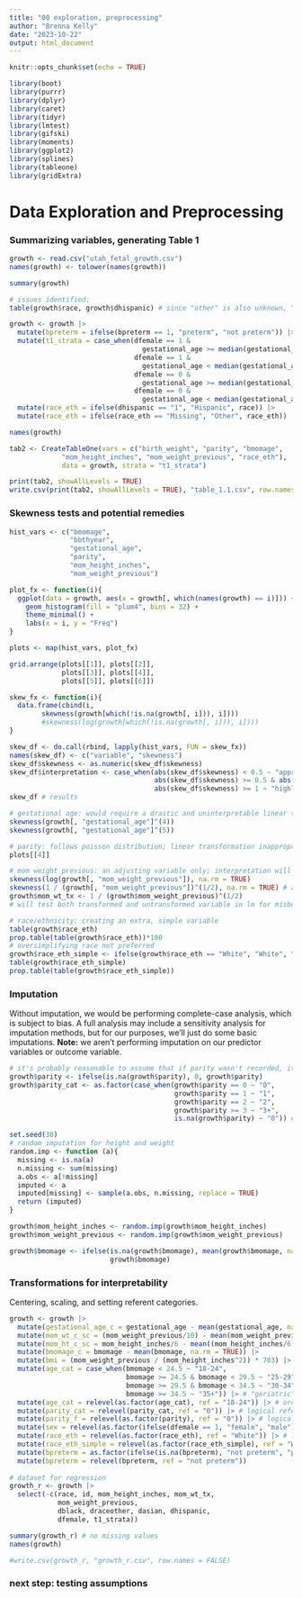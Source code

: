 ```yaml
---
title: "00 exploration, preprocessing"
author: "Brenna Kelly"
date: "2023-10-22"
output: html_document
---
```


```r
knitr::opts_chunk$set(echo = TRUE)
```

```r
library(boot)
library(purrr)
library(dplyr)
library(caret)
library(tidyr)
library(lmtest)
library(gifski)
library(moments)
library(ggplot2)
library(splines)
library(tableone)
library(gridExtra)
```
# Data Exploration and Preprocessing

### Summarizing variables, generating Table 1

```r

growth <- read.csv("utah_fetal_growth.csv")
names(growth) <- tolower(names(growth))

summary(growth)

# issues identified:
table(growth$race, growth$dhispanic) # since "other" is also unknown, "missing" will be imputed as "other"

growth <- growth |>
  mutate(bpreterm = ifelse(bpreterm == 1, "preterm", "not preterm")) |>
  mutate(t1_strata = case_when(dfemale == 1 & 
                                 gestational_age >= median(gestational_age) ~ "female, upper",
                               dfemale == 1 & 
                                 gestational_age < median(gestational_age) ~ "female, lower",
                               dfemale == 0 & 
                                 gestational_age >= median(gestational_age) ~ "male, upper",
                               dfemale == 0 & 
                                 gestational_age < median(gestational_age) ~ "male, lower")) |>
  mutate(race_eth = ifelse(dhispanic == "1", "Hispanic", race)) |>
  mutate(race_eth = ifelse(race_eth == "Missing", "Other", race_eth))

names(growth)

tab2 <- CreateTableOne(vars = c("birth_weight", "parity", "bmomage", 
             "mom_height_inches", "mom_weight_previous", "race_eth"),
             data = growth, strata = "t1_strata")

print(tab2, showAllLevels = TRUE)
write.csv(print(tab2, showAllLevels = TRUE), "table_1.1.csv", row.names = TRUE)

```

### Skewness tests and potential remedies

```r

hist_vars <- c("bmomage",
               "bbthyear",
               "gestational_age",
               "parity",
               "mom_height_inches",
               "mom_weight_previous")

plot_fx <- function(i){
  ggplot(data = growth, aes(x = growth[, which(names(growth) == i)])) +
    geom_histogram(fill = "plum4", bins = 32) +
    theme_minimal() +
    labs(x = i, y = "Freq")
}

plots <- map(hist_vars, plot_fx)

grid.arrange(plots[[1]], plots[[2]], 
             plots[[3]], plots[[4]], 
             plots[[5]], plots[[6]])

skew_fx <- function(i){
  data.frame(cbind(i,
        skewness(growth[which(!is.na(growth[, i])), i])))
        #skewness(log(growth[which(!is.na(growth[, i])), i])))
}

skew_df <- do.call(rbind, lapply(hist_vars, FUN = skew_fx))
names(skew_df) <- c("variable", "skewness")
skew_df$skewness <- as.numeric(skew_df$skewness)
skew_df$interpretation <- case_when(abs(skew_df$skewness) < 0.5 ~ "approximately symmetric",
                                    abs(skew_df$skewness) >= 0.5 & abs(skew_df$skewness) < 1 ~ "moderately skewed",
                                    abs(skew_df$skewness) >= 1 ~ "highly skewed")
skew_df # results

# gestational age: would require a drastic and uninterpretable linear transformation
skewness(growth[, "gestational_age"]^(4))
skewness(growth[, "gestational_age"]^(5))

# parity: follows poisson distribution; linear transformation inappropriate
plots[[4]]

# mom weight previous: an adjusting variable only; interpretation will not be a concern
skewness(log(growth[, "mom_weight_previous"]), na.rm = TRUE)
skewness(1 / (growth[, "mom_weight_previous"])^(1/2), na.rm = TRUE) # approximately symmetric
growth$mom_wt_tx <- 1 / (growth$mom_weight_previous)^(1/2)
# will test both transformed and untransformed variable in lm for misbehavior

# race/ethnicity: creating an extra, simple variable
table(growth$race_eth)
prop.table(table(growth$race_eth))*100
# oversimplifying race not preferred
growth$race_eth_simple <- ifelse(growth$race_eth == "White", "White", "Non-White or Hispanic")
table(growth$race_eth_simple)
prop.table(table(growth$race_eth_simple))

```

### Imputation
Without imputation, we would be performing complete-case analysis, which is subject to bias. A full analysis may include a sensitivity analysis for imputation methods, but for our purposes, we'll just do some basic imputations. **Note:** we aren't performing imputation on our predictor variables or outcome variable.

```r

# it's probably reasonable to assume that if parity wasn't recorded, it was 0; this is something we can verify with the data contributors
growth$parity <- ifelse(is.na(growth$parity), 0, growth$parity)
growth$parity_cat <- as.factor(case_when(growth$parity == 0 ~ "0",
                                         growth$parity == 1 ~ "1",
                                         growth$parity == 2 ~ "2",
                                         growth$parity >= 3 ~ "3+",
                                         is.na(growth$parity) ~ "0")) # imputing 0

set.seed(30)
# random imputation for height and weight
random.imp <- function (a){
  missing <- is.na(a)
  n.missing <- sum(missing)
  a.obs <- a[!missing]
  imputed <- a
  imputed[missing] <- sample(a.obs, n.missing, replace = TRUE)
  return (imputed)
}

growth$mom_height_inches <- random.imp(growth$mom_height_inches)
growth$mom_weight_previous <- random.imp(growth$mom_weight_previous)

growth$bmomage <- ifelse(is.na(growth$bmomage), mean(growth$bmomage, na.rm = TRUE),
                         growth$bmomage)

```

### Transformations for interpretability
Centering, scaling, and setting referent categories.

```r

growth <- growth |>
  mutate(gestational_age_c = gestational_age - mean(gestational_age, na.rm = TRUE)) |>
  mutate(mom_wt_c_sc = (mom_weight_previous/10) - mean(mom_weight_previous, na.rm = TRUE)/10) |>
  mutate(mom_ht_c_sc = mom_height_inches/6 - mean((mom_height_inches/6), na.rm = TRUE)) |> # six-inch unit; but we won't need to interpret these variables anyways
  mutate(bmomage_c = bmomage - mean(bmomage, na.rm = TRUE)) |>
  mutate(bmi = (mom_weight_previous / (mom_height_inches^2)) * 703) |> # calculating bmi
  mutate(age_cat = case_when(bmomage < 24.5 ~ "18-24",
                             bmomage >= 24.5 & bmomage < 29.5 ~ "25-29",
                             bmomage >= 29.5 & bmomage < 34.5 ~ "30-34",
                             bmomage >= 34.5 ~ "35+")) |> # "geriatric" maternal age
  mutate(age_cat = relevel(as.factor(age_cat), ref = "18-24")) |> # ordinal referent; youngest adults
  mutate(parity_cat = relevel(parity_cat, ref = "0")) |> # logical referent
  mutate(parity_f = relevel(as.factor(parity), ref = "0")) |> # logical referent
  mutate(sex = relevel(as.factor(ifelse(dfemale == 1, "female", "male")), ref = "male")) |> # larger group
  mutate(race_eth = relevel(as.factor(race_eth), ref = "White")) |> # largest group
  mutate(race_eth_simple = relevel(as.factor(race_eth_simple), ref = "White")) |> # largest group
  mutate(bpreterm = as.factor(ifelse(is.na(bpreterm), "not preterm", "preterm"))) |>
  mutate(bpreterm = relevel(bpreterm, ref = "not preterm"))
  
# dataset for regression
growth_r <- growth |>
  select(-c(race, id, mom_height_inches, mom_wt_tx,
            mom_weight_previous,
            dblack, draceother, dasian, dhispanic, 
            dfemale, t1_strata))

summary(growth_r) # no missing values
names(growth)

#write.csv(growth_r, "growth_r.csv", row.names = FALSE)

```
### next step: testing assumptions
